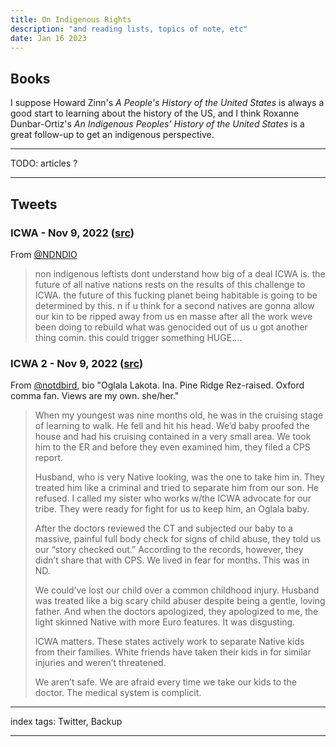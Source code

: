 ```yaml
---
title: On Indigenous Rights
description: "and reading lists, topics of note, etc"
date: Jan 16 2023
---
```


## Books

I suppose Howard Zinn's _A People's History of the United States_ is always a good start to learning about the history of the US, and I think Roxanne Dunbar-Ortiz's _An Indigenous Peoples' History of the United States_ is a great follow-up to get an indigenous perspective.

---

TODO: articles ?

---

## Tweets

### ICWA - Nov 9, 2022 ([src](https://twitter.com/NDNDIO/status/1590544324043079680))

From [@NDNDIO](https://twitter.com/NDNDIO)

> non indigenous leftists dont understand how big of a deal ICWA is. the future of all native nations rests on the results of this challenge to ICWA. the future of this fucking planet being habitable is going to be determined by this. n if u think for a second natives are gonna allow our kin to be ripped away from us en masse after all the work weve been doing to rebuild what was genocided out of us u got another thing comin. this could trigger something HUGE....

### ICWA 2 - Nov 9, 2022 ([src](https://twitter.com/notdbird/status/1590729428136755200))

From [@notdbird](https://twitter.com/notdbird), bio "Oglala Lakota. Ina. Pine Ridge Rez-raised. Oxford comma fan. Views are my own. she/her."

> When my youngest was nine months old, he was in the cruising stage of learning to walk. He fell and hit his head. We’d baby proofed the house and had his cruising contained in a very small area. We took him to the ER and before they even examined him, they filed a CPS report.
>
> Husband, who is very Native looking, was the one to take him in. They treated him like a criminal and tried to separate him from our son. He refused. I called my sister who works w/the ICWA advocate for our tribe. They were ready for fight for us to keep him, an Oglala baby.
>
> After the doctors reviewed the CT and subjected our baby to a massive, painful full body check for signs of child abuse, they told us our “story checked out.” According to the records, however, they didn’t share that with CPS. We lived in fear for months. This was in ND.
>
> We could’ve lost our child over a common childhood injury. Husband was treated like a big scary child abuser despite being a gentle, loving father. And when the doctors apologized, they apologized to me, the light skinned Native with more Euro features. It was disgusting.
>
> ICWA matters. These states actively work to separate Native kids from their families. White friends have taken their kids in for similar injuries and weren’t threatened. 
>
> We aren’t safe. We are afraid every time we take our kids to the doctor. The medical system is complicit.

---

index tags: Twitter, Backup

---
